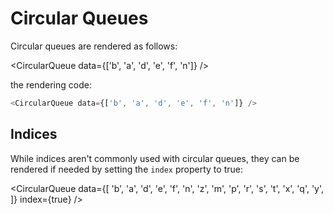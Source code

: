 
<Meta title="Basic Data Structures/Circular Queues" component={CircularQueue} />

# Circular Queues

Circular queues are rendered as follows:

<CircularQueue data={['b', 'a', 'd', 'e', 'f', 'n']} />

the rendering code:

```javascript
<CircularQueue data={['b', 'a', 'd', 'e', 'f', 'n']} />
```

## Indices

While indices aren't commonly used with circular queues, they can be rendered if needed by setting the `index` property to true:

<CircularQueue
  data={[
    'b',
    'a',
    'd',
    'e',
    'f',
    'n',
    'z',
    'm',
    'p',
    'r',
    's',
    't',
    'x',
    'q',
    'y',
  ]}
  index={true}
/>
